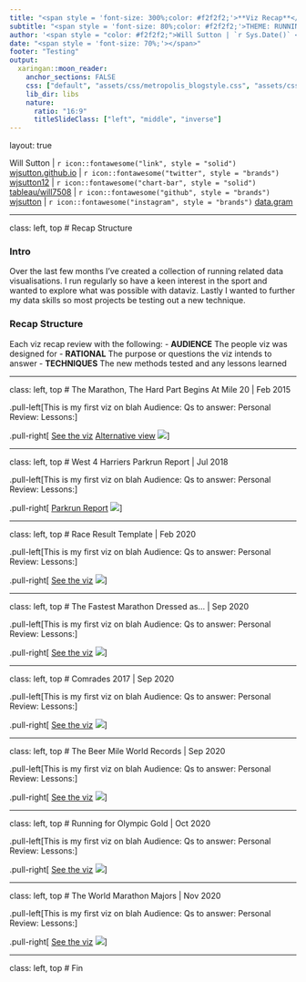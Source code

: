 ```yaml
---
title: "<span style = 'font-size: 300%;color: #f2f2f2;'>**Viz Recap**</span>"
subtitle: "<span style = 'font-size: 80%;color: #f2f2f2;'>THEME: RUNNING </span>"
author: '<span style = "color: #f2f2f2;">Will Sutton | `r Sys.Date()` <br><span style = "font-size: 70%;">`r icon::fontawesome("link", style = "solid")` [wjsutton.github.io](https://wjsutton.github.io/) | `r icon::fontawesome("twitter", style = "brands")` [wjsutton12](https://twitter.com/WJSutton12)| `r icon::fontawesome("chart-bar", style = "solid")` [tableau/will7508](https://public.tableau.com/profile/will7508#!/) | `r icon::fontawesome("github", style = "brands")` [wjsutton](https://github.com/wjsutton) | `r icon::fontawesome("instagram", style = "brands")` [data.gram](https://www.instagram.com/data.gram/)</span></span>'
date: "<span style = 'font-size: 70%;'></span>"
footer: "Testing"
output: 
  xaringan::moon_reader:
    anchor_sections: FALSE
    css: ["default", "assets/css/metropolis_blogstyle.css", "assets/css/metropolis-fonts.css"]
    lib_dir: libs
    nature:
      ratio: "16:9"
      titleSlideClass: ["left", "middle", "inverse"]
---
```


layout: true

<div class="my-footer"><span>
Will Sutton | `r icon::fontawesome("link", style = "solid")` <a href="https://wjsutton.github.io/">wjsutton.github.io</a> | `r icon::fontawesome("twitter", style = "brands")` <a href="https://twitter.com/WJSutton12">wjsutton12</a> | `r icon::fontawesome("chart-bar", style = "solid")` <a href="https://public.tableau.com/profile/will7508#!/">tableau/will7508</a> | `r icon::fontawesome("github", style = "brands")` <a href="https://github.com/wjsutton">wjsutton</a> | `r icon::fontawesome("instagram", style = "brands")` <a href="https://www.instagram.com/data.gram/">data.gram</a>
</span></div>

---

class: left, top
# Recap Structure

### Intro
Over the last few months I've created a collection of running related data visualisations. I run regularly so have a keen interest in the sport and wanted to explore what was possible with dataviz. Lastly I wanted to further my data skills so most projects be testing out a new technique.


### Recap Structure
Each viz recap review with the following:
- **AUDIENCE** The people viz was designed for 
- **RATIONAL** The purpose or questions the viz intends to answer
- **TECHNIQUES** The new methods tested and any lessons learned


---

class: left, top
# The Marathon, The Hard Part Begins At Mile 20 | Feb 2015

.pull-left[This is my first viz on blah
Audience:
Qs to answer:
Personal Review:
Lessons:]

.pull-right[
[See the viz](https://public.tableau.com/profile/will7508#!/vizhome/TheMarathonTheHardPartBeginsAtMile20/TheMarathonTheHardPartBeginsAtMile20) [Alternative view](https://public.tableau.com/profile/will7508#!/vizhome/Book6_519/USA2012OlympicMarathon1MileSplits)
![](https://public.tableau.com/static/images/Th/TheMarathonTheHardPartBeginsAtMile20/TheMarathonTheHardPartBeginsAtMile20/1.png)
]

---

class: left, top
# West 4 Harriers Parkrun Report | Jul 2018

.pull-left[This is my first viz on blah
Audience:
Qs to answer:
Personal Review:
Lessons:]

.pull-right[
[Parkrun Report](https://public.tableau.com/profile/will7508#!/vizhome/West4HarriersParkrunReport/WeeklyParkrunReport)
![](https://public.tableau.com/static/images/We/West4HarriersParkrunReport/WeeklyParkrunReport/1.png)
]

---

class: left, top
# Race Result Template | Feb 2020

.pull-left[This is my first viz on blah
Audience:
Qs to answer:
Personal Review:
Lessons:]

.pull-right[
[See the viz](https://public.tableau.com/profile/will7508#!/vizhome/RaceResults_15812676840670/OverallResults)
![](https://public.tableau.com/static/images/Ra/RaceResults_15812676840670/OverallResults/1.png)
]


---

class: left, top
# The Fastest Marathon Dressed as... | Sep 2020

.pull-left[This is my first viz on blah
Audience:
Qs to answer:
Personal Review:
Lessons:]

.pull-right[
[See the viz](https://public.tableau.com/profile/will7508#!/vizhome/Thefastestmarathondressedas___/Thefastestmarathondressedas___)
![](https://public.tableau.com/static/images/Th/Thefastestmarathondressedas___/Thefastestmarathondressedas___/1.png)
]


---

class: left, top
# Comrades 2017 | Sep 2020

.pull-left[This is my first viz on blah
Audience:
Qs to answer:
Personal Review:
Lessons:]

.pull-right[
[See the viz](https://public.tableau.com/profile/will7508#!/vizhome/Comrades2017/Comrades2017)
![](https://public.tableau.com/static/images/Co/Comrades2017/Comrades2017/1.png)
]


---

class: left, top
# The Beer Mile World Records | Sep 2020

.pull-left[This is my first viz on blah
Audience:
Qs to answer:
Personal Review:
Lessons:]

.pull-right[
[See the viz](https://public.tableau.com/profile/will7508#!/vizhome/TheBeerMileWorldRecords/TheTop1000BeerMilePerformances)
![](https://public.tableau.com/static/images/Th/TheBeerMileWorldRecords/TheTop1000BeerMilePerformances/1.png)
]


---

class: left, top
# Running for Olympic Gold | Oct 2020

.pull-left[This is my first viz on blah
Audience:
Qs to answer:
Personal Review:
Lessons:]

.pull-right[
[See the viz](https://public.tableau.com/profile/will7508#!/vizhome/RunningforOlympicGold/RunningforOlympicGold)
![](https://public.tableau.com/static/images/Ru/RunningforOlympicGold/RunningforOlympicGold/1.png)
]

---

class: left, top
# The World Marathon Majors | Nov 2020

.pull-left[This is my first viz on blah
Audience:
Qs to answer:
Personal Review:
Lessons:]

.pull-right[
[See the viz](https://public.tableau.com/profile/will7508#!/vizhome/TheWorldMarathonMajors/TheWorldMarathonMajors)
![](https://public.tableau.com/static/images/Th/TheWorldMarathonMajors/TheWorldMarathonMajors/1.png)
]

---

class: left, top
# Fin